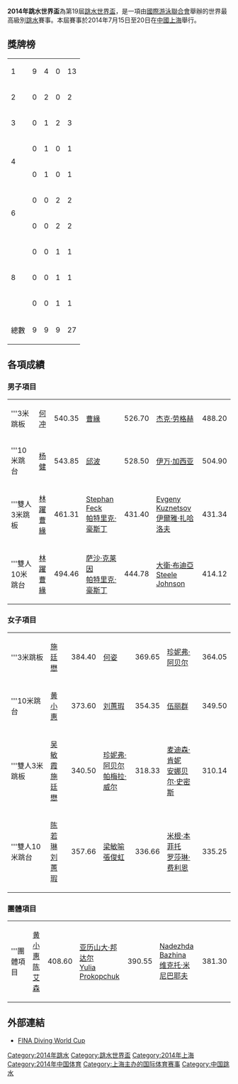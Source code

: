 {{noteTA|G1=Aquatics}}
'''2014年跳水世界盃'''為第19屆[[跳水世界盃|跳水世界盃]]，是一項由[[國際游泳聯合會|國際游泳聯合會]]舉辦的世界最高級別[[跳水|跳水]]賽事。本屆賽事於2014年7月15日至20日在[[中國|中國]][[上海|上海]]舉行。

==獎牌榜==
{| {{RankedMedalTable|class=wikitable sortable|nation-width=100px}}
|-
| 1 ||align=left| {{CHN}} || 9 || 4 || 0 || 13
|-
| 2 ||align=left| {{GER}} || 0 || 2 || 0 || 2
|-
| 3 ||align=left| {{CAN}} || 0 || 1 || 2 || 3
|-
| rowspan="2"|4 ||align=left| {{MAS}} || 0 || 1 || 0 || 1
|-
|align=left| {{UKR}} || 0 || 1 || 0 || 1
|-
| rowspan="2"|6 ||align=left| {{AUS}} || 0 || 0 || 2 || 2
|-
|align=left| {{RUS}} || 0 || 0 || 2 || 2
|-
| rowspan="3"| 8 ||align=left| {{GBR}} || 0 || 0 || 1 || 1
|-
|align=left| {{MEX}} || 0 || 0 || 1 || 1
|-
|align=left| {{USA}} || 0 || 0 || 1 || 1
|- class="sortbottom"
!colspan=2|總數|| 9 || 9 || 9 || 27
|}

==各項成績==
===男子項目===
{|{{MedalistTable|type=項目|columns=2|labelwidth=120px|width=220px|style=font-size:small;}}
|-
|'''3米跳板
| {{flagicon|CHN}} [[何冲|何冲]]||540.35
| {{flagicon|CHN}} [[曹緣|曹緣]]||526.70
| {{flagicon|GBR}} [[杰克·劳格赫|杰克·劳格赫]]||488.20
|-
|'''10米跳台 
| {{flagicon|CHN}} [[杨健_(跳水运动员)|杨健]]||543.85
| {{flagicon|CHN}} [[邱波|邱波]]||528.50
| {{flagicon|MEX}}  [[伊万·加西亚|伊万·加西亚]]||504.90
|-
|'''雙人3米跳板
| {{flagicon|CHN}} [[林躍|林躍]]<br/>{{flagicon|CHN}} [[曹緣|曹緣]]||461.31
| {{flagicon|GER}} [[Stephan_Feck|Stephan Feck]]<br />{{flagicon|GER}} [[帕特里克·豪斯丁|帕特里克·豪斯丁]]||431.40
| {{flagicon|RUS}} [[Evgeny_Kuznetsov|Evgeny Kuznetsov]]<br />{{flagicon|RUS}} [[伊爾雅·扎哈洛夫|伊爾雅·扎哈洛夫]]||431.34
|-
|'''雙人10米跳台
| {{flagicon|CHN}} [[林躍|林躍]]<br/>{{flagicon|CHN}} [[曹緣|曹緣]]||494.46
| {{flagicon|GER}} [[萨沙·克莱因|萨沙·克莱因]]<br/>{{flagicon|GER}} [[帕特里克·豪斯丁|帕特里克·豪斯丁]]||444.78
| {{flagicon|USA}} [[大衛·布迪亞|大衛·布迪亞]]<br />{{flagicon|USA}} [[Steele_Johnson|Steele Johnson]]||414.12
|}

===女子項目===
{|{{MedalistTable|type=項目|columns=2|labelwidth=120px|width=220px|style=font-size:small;}}
|-
|'''3米跳板
| {{flagicon|CHN}} [[施廷懋|施廷懋]]||384.40
| {{flagicon|CHN}} [[何姿|何姿]]||369.65
| {{flagicon|CAN}} [[珍妮弗·阿贝尔|珍妮弗·阿贝尔]]||364.05
|-
|'''10米跳台 
| {{flagicon|CHN}} [[黄小惠|黄小惠]]||373.60
| {{flagicon|CHN}} [[刘蕙瑕|刘蕙瑕]]||354.35
| {{flagicon|AUS}} [[伍丽群|伍丽群]]||349.50
|-
|'''雙人3米跳板
| {{flagicon|CHN}} [[吴敏霞|吴敏霞]]<br/>{{flagicon|CHN}} [[施廷懋|施廷懋]]||340.50
| {{flagicon|CAN}} [[珍妮弗·阿贝尔|珍妮弗·阿贝尔]]<br />{{flagicon|CAN}} [[帕梅拉·威尔|帕梅拉·威尔]]||318.33
| {{flagicon|AUS}} [[麦迪森·肯妮|麦迪森·肯妮]]<br />{{flagicon|AUS}} [[安娜贝尔·史密斯|安娜贝尔·史密斯]]||310.14
|-
|'''雙人10米跳台
| {{flagicon|CHN}} [[陈若琳|陈若琳]]<br/>{{flagicon|CHN}} [[刘蕙瑕|刘蕙瑕]]||357.66
| {{flagicon|MAS}} [[梁敏喻|梁敏喻]]<br />{{flagicon|MAS}} [[張俊虹|張俊虹]]||336.66
| {{flagicon|CAN}} [[米根·本菲托|米根·本菲托]]<br />{{flagicon|CAN}} [[罗莎琳·费利恩|罗莎琳·费利恩]]||335.25
|}

===團體項目===

{|{{MedalistTable|type=項目|columns=2|labelwidth=120px|width=220px|style=font-size:small;}}
|-
|'''團體項目
| {{flagicon|CHN}} [[黄小惠|黄小惠]]<br />{{flagicon|CHN}} [[陈艾森|陈艾森]]||408.60
| {{flagicon|UKR}} [[亚历山大·邦达尔|亚历山大·邦达尔]]<br/>{{flagicon|UKR}} [[Yulia_Prokopchuk|Yulia Prokopchuk]]||390.55
| {{flagicon|RUS}} [[Nadezhda_Bazhina|Nadezhda Bazhina]]<br />{{flagicon|RUS}} [[维克托·米尼巴耶夫|维克托·米尼巴耶夫]]||381.30
|}

==外部連結==
* [https://web.archive.org/web/20100813011053/http://www.fina.org/H2O/index.php?option=com_content&view=category&layout=blog&id=212&Itemid=648 FINA Diving World Cup] {{en icon}}

{{s-start}}
{{succession box | before=[[2012年跳水世界盃|2012年跳水世界盃]]<br /><small>（[[英國|英國]][[倫敦|倫敦]]）</small>| title=2014年跳水世界盃<br /><small>（[[中國|中國]][[上海市|上海市]]）</small>| years= | after= [[2016年跳水世界盃|2016年跳水世界盃]]<br /><small>（[[巴西|巴西]][[里约热内卢|里约热内卢]]）</small>}}
{{s-end}}

{{國際泳聯主辦跳水賽事}}

[[Category:2014年跳水|Category:2014年跳水]]
[[Category:跳水世界盃|Category:跳水世界盃]]
[[Category:2014年上海|Category:2014年上海]]
[[Category:2014年中国体育|Category:2014年中国体育]]
[[Category:上海主办的国际体育赛事|Category:上海主办的国际体育赛事]]
[[Category:中国跳水|Category:中国跳水]]